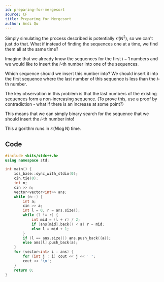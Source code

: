 ```yaml
---
id: preparing-for-mergesort
source: CF
title: Preparing for Mergesort
author: Andi Qu
---
```


Simply simulating the process described is potentially $\mathcal{O}(N^2)$, so we can't just do that. What if instead of finding the sequences one at a time, we find them all at the same time?

Imagine that we already know the sequences for the first $i - 1$ numbers and we would like to insert the $i$-th number into one of the sequences.

Which sequence should we insert this number into? We should insert it into the first sequence where the last number of this sequence is less than the $i$-th number.

The key observation in this problem is that the last numbers of the existing sequences form a non-increasing sequence. (To prove this, use a proof by contradiction - what if there is an increase at some point?)

This means that we can simply binary search for the sequence that we should insert the $i$-th number into!

This algorithm runs in $\mathcal{O}(N \log N)$ time.

## Code

```cpp
#include <bits/stdc++.h>
using namespace std;

int main() {
	ios_base::sync_with_stdio(0);
	cin.tie(0);
	int n;
	cin >> n;
	vector<vector<int>> ans;
	while (n--) {
		int a;
		cin >> a;
		int l = 0, r = ans.size();
		while (l != r) {
			int mid = (l + r) / 2;
			if (ans[mid].back() < a) r = mid;
			else l = mid + 1;
		}
		if (l == ans.size()) ans.push_back({a});
		else ans[l].push_back(a);
	}
	for (vector<int> i : ans) {
		for (int j : i) cout << j << ' ';
		cout << '\n';
	}
	return 0;
}
```
